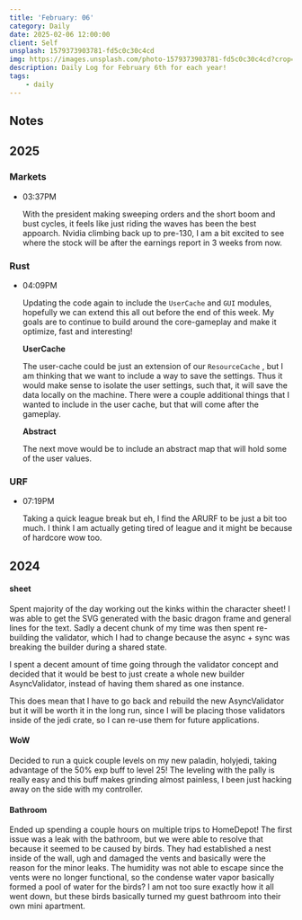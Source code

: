 ```yaml
---
title: 'February: 06'
category: Daily
date: 2025-02-06 12:00:00
client: Self
unsplash: 1579373903781-fd5c0c30c4cd
img: https://images.unsplash.com/photo-1579373903781-fd5c0c30c4cd?crop=entropy&cs=srgb&fm=jpg&ixid=MnwzNjM5Nzd8MHwxfHJhbmRvbXx8fHx8fHx8fDE2ODE3NDg2ODY&ixlib=rb-4.0.3&q=85
description: Daily Log for February 6th for each year!
tags:
    - daily
---
```




## Notes

## 2025

### Markets

-   03:37PM

    With the president making sweeping orders and the short boom and bust cycles, it feels like just riding the waves has been the best appoarch.
    Nvidia climbing back up to pre-130, I am a bit excited to see where the stock will be after the earnings report in 3 weeks from now.

### Rust

-   04:09PM

    Updating the code again to include the `UserCache` and `GUI` modules, hopefully we can extend this all out before the end of this week.
    My goals are to continue to build around the core-gameplay and make it optimize, fast and interesting!

    **UserCache**
    
    The user-cache could be just an extension of our `ResourceCache` , but I am thinking that we want to include a way to save the settings.
    Thus it would make sense to isolate the user settings, such that, it will save the data locally on the machine.
    There were a couple additional things that I wanted to include in the user cache, but that will come after the gameplay.

    **Abstract**

    The next move would be to include an abstract map that will hold some of the user values.

### URF

-   07:19PM

    Taking a quick league break but eh, I find the ARURF to be just a bit too much.
    I think I am actually geting tired of league and it might be because of hardcore wow too.
    

<Adsense />

## 2024

#### sheet

Spent majority of the day working out the kinks within the character sheet!
I was able to get the SVG generated with the basic dragon frame and general lines for the text.
Sadly a decent chunk of my time was then spent re-building the validator, which I had to change because the async + sync was breaking the builder during a shared state.

I spent a decent amount of time going through the validator concept and decided that it would be best to just create a whole new builder AsyncValidator, instead of having them shared as one instance.

This does mean that I have to go back and rebuild the new AsyncValidator but it will be worth it in the long run, since I will be placing those validators inside of the jedi crate, so I can re-use them for future applications.


#### WoW

Decided to run a quick couple levels on my new paladin, holyjedi, taking advantage of the 50% exp buff to level 25!
The leveling with the pally is really easy and this buff makes grinding almost painless, I been just hacking away on the side with my controller.

#### Bathroom

Ended up spending a couple hours on multiple trips to HomeDepot!
The first issue was a leak with the bathroom, but we were able to resolve that because it seemed to be caused by birds.
They had established a nest inside of the wall, ugh and damaged the vents and basically were the reason for the minor leaks.
The humidity was not able to escape since the vents were no longer functional, so the condense water vapor basically formed a pool of water for the birds?
I am not too sure exactly how it all went down, but these birds basically turned my guest bathroom into their own mini apartment.